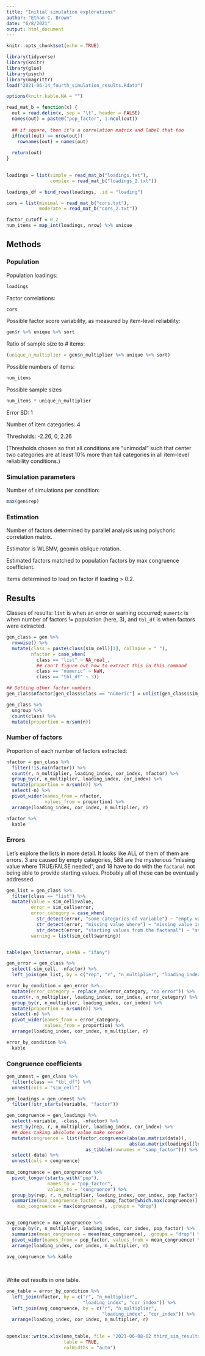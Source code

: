 ```yaml
---
title: "Initial simulation explorations"
author: "Ethan C. Brown"
date: "6/8/2021"
output: html_document
---
```


```r
knitr::opts_chunk$set(echo = TRUE)

library(tidyverse)
library(knitr)
library(glue)
library(psych)
library(magrittr)
load("2021-06-14_fourth_simulation_results.Rdata")

options(knitr.kable.NA = "")

read_mat_b = function(x) {
  out = read.delim(x, sep = "\t", header = FALSE)
  names(out) = paste0("pop_factor", 1:ncol(out))
  
  ## if square, then it's a correlation matrix and label that too
  if(ncol(out) == nrow(out))
    rownames(out) = names(out)
  
  return(out)
}
  

loadings = list(simple = read_mat_b("loadings.txt"),
                complex = read_mat_b("loadings_2.txt"))

loadings_df = bind_rows(loadings, .id = "loading")

cors = list(minimal = read_mat_b("cors.txt"),
            moderate = read_mat_b("cors_2.txt"))

factor_cutoff = 0.2
num_items = map_int(loadings, nrow) %>% unique
```

## Methods
### Population

Population loadings:
```r
loadings
```
Factor correlations:

```r
cors
```
Possible factor score variability, as measured by item-level reliability: 

```r
gen$r %>% unique %>% sort
```

Ratio of sample size to # items: 

```r
(unique_n_multiplier = gen$n_multiplier %>% unique %>% sort)
```

Possible numbers of items:
```r
num_items
```

Possible sample sizes
```r
num_items * unique_n_multiplier
```

Error SD: 1

Number of item categories: 4

Thresholds: -2.26, 0, 2.26

(Thresholds chosen so that all conditions are "unimodal" such that center two categories are at least 10% more than tail categories in all item-level reliability conditions.)

### Simulation parameters
Number of simulations per condition:
```r
max(gen$rep)
```


### Estimation
Number of factors determined by parallel analysis using polychoric correlation matrix.

Estimator is WLSMV, geomin oblique rotation.

Estimated factors matched to population factors by max congruence coefficient.

Items determined to load on factor if loading > 0.2.

## Results

Classes of results: `list` is when an error or warning occurred; `numeric` is when number of factors != population (here, 3), and `tbl_df` is when factors were extracted.
```r
gen_class = gen %>%
  rowwise() %>% 
  mutate(class = paste(class(sim_cell)[1], collapse = " "),
         nfactor = case_when(
           class == "list" ~ NA_real_,
           ## can't figure out how to extract this in this command
           class == "numeric" ~ NaN,
           class == "tbl_df" ~ 3))

## Getting other factor numbers
gen_class$nfactor[gen_class$class == "numeric"] = unlist(gen_class$sim_cell[gen_class$class == "numeric"])

gen_class %>% 
  ungroup %>% 
  count(class) %>% 
  mutate(proportion = n/sum(n))

```
### Number of factors
Proportion of each number of factors extracted:
```r
nfactor = gen_class %>%
  filter(!is.na(nfactor)) %>% 
  count(r, n_multiplier, loading_index, cor_index, nfactor) %>% 
  group_by(r, n_multiplier, loading_index, cor_index) %>% 
  mutate(proportion = n/sum(n)) %>% 
  select(-n) %>% 
  pivot_wider(names_from = nfactor,
              values_from = proportion) %>% 
  arrange(loading_index, cor_index, n_multiplier, r)

nfactor %>% 
  kable

```

### Errors

Let's explore the lists in more detail.  It looks like ALL of them of them are errors.  3 are caused by empty categories, 588 are the mysterious "missing value where TRUE/FALSE needed", and 18 have to do with the `factanal` not being able to provide starting values.  Probably all of these can be eventually addressed.

```r
gen_list = gen_class %>% 
  filter(class == "list") %>% 
  mutate(value = sim_cell$value,
         error = sim_cell$error,
         error_category = case_when(
           str_detect(error, "some categories of variable") ~ "empty variable category",
           str_detect(error, "missing value where") ~ "missing value issue",
           str_detect(error, "starting values from the factanal") ~ "starting value"),
         warning = list(sim_cell$warning))


table(gen_list$error, useNA = "ifany")

```
```r
gen_error = gen_class %>% 
  select(-sim_cell, -nfactor) %>% 
  left_join(gen_list, by = c("rep", "r", "n_multiplier", "loading_index", "cor_index", "class"))

error_by_condition = gen_error %>% 
  mutate(error_category = replace_na(error_category, "no error")) %>% 
  count(r, n_multiplier, loading_index, cor_index, error_category) %>% 
  group_by(r, n_multiplier, loading_index, cor_index) %>% 
  mutate(proportion = n/sum(n)) %>% 
  select(-n) %>% 
  pivot_wider(names_from = error_category,
              values_from = proportion) %>% 
  arrange(loading_index, cor_index, n_multiplier, r) 

error_by_condition %>% 
  kable
```
### Congruence coefficients

```r
gen_unnest = gen_class %>% 
  filter(class == "tbl_df") %>% 
  unnest(cols = "sim_cell")

gen_loadings = gen_unnest %>% 
  filter(!str_starts(variable, "factor"))

gen_congruence = gen_loadings %>% 
  select(-variable, -class, -nfactor) %>% 
  nest_by(rep, r, n_multiplier, loading_index, cor_index) %>% 
  ## does taking absolute value make sense?
  mutate(congruence = list(factor.congruence(abs(as.matrix(data)),
                                             abs(as.matrix(loadings[[loading_index]]))) %>% 
                             as_tibble(rownames = "samp_factor"))) %>% 
  select(-data) %>% 
  unnest(cols = congruence)
  
max_congruence = gen_congruence %>% 
  pivot_longer(starts_with("pop"),
               names_to = "pop_factor",
               values_to = "congruence") %>% 
  group_by(rep, r, n_multiplier, loading_index, cor_index, pop_factor) %>% 
  summarize(max_congruence_factor = samp_factor[which.max(congruence)],
    max_congruence = max(congruence), .groups = "drop")


avg_congruence = max_congruence %>% 
  group_by(r, n_multiplier, loading_index, cor_index, pop_factor) %>% 
  summarize(mean_congruence = mean(max_congruence), .groups = "drop") %>% 
  pivot_wider(names_from = pop_factor, values_from = mean_congruence) %>% 
  arrange(loading_index, cor_index, n_multiplier, r)
  
avg_congruence %>% kable
  
  
```


Write out results in one table.
```r
one_table = error_by_condition %>% 
  left_join(nfactor, by = c("r", "n_multiplier", 
                            "loading_index", "cor_index")) %>% 
  left_join(avg_congruence, by = c("r", "n_multiplier", 
                                   "loading_index", "cor_index")) %>% 
  arrange(loading_index, cor_index, n_multiplier, r)
  

openxlsx::write.xlsx(one_table, file = "2021-06-08-02 third_sim_results_table.xlsx",
                     table = TRUE,
                     colWidths = "auto")
                     
```

